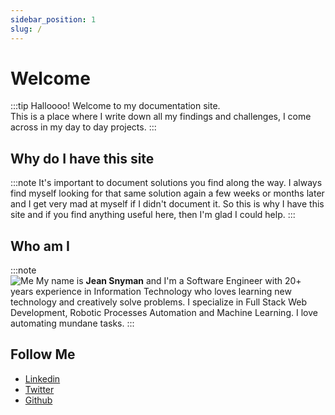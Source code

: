 ```yaml
---
sidebar_position: 1
slug: /
---
```


# Welcome

:::tip Halloooo!
Welcome to my documentation site.  
 This is a place where I write down all my findings and challenges, I come across in my day to day projects.
:::

## Why do I have this site

:::note
It's important to document solutions you find along the way. I always find myself looking for that same solution again a few weeks or months later and I get very mad at myself if I didn't document it. So this is why I have this site and if you find anything useful here, then I'm glad I could help.
:::

## Who am I

:::note  
![Me](/img/profileImage.png) My name is **Jean Snyman** and I'm a Software Engineer with 20+ years experience in Information Technology who loves learning new technology and creatively solve problems. I specialize in Full Stack Web Development, Robotic Processes Automation and Machine Learning. I love automating mundane tasks.
:::

## Follow Me

- [Linkedin](https://linkedin.com/in/jean-snyman-js "LinkedIn")
- [Twitter](https://twitter.com/JeanSnyman "Twitter")
- [Github](https://github.com/snymanje "Github")
